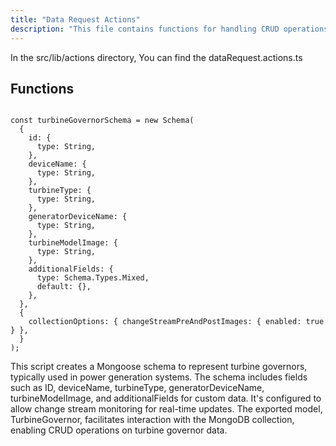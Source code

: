 ```yaml
---
title: "Data Request Actions"
description: "This file contains functions for handling CRUD operations on data requests within a server application."
---
```


In the <Highlight>src/lib/actions</Highlight> directory, You can find the <Highlight>dataRequest.actions.ts</Highlight>

## Functions

```tsx:getAllDataRequests

const turbineGovernorSchema = new Schema(
  {
    id: {
      type: String,
    },
    deviceName: {
      type: String,
    },
    turbineType: {
      type: String,
    },
    generatorDeviceName: {
      type: String,
    },
    turbineModelImage: {
      type: String,
    },
    additionalFields: {
      type: Schema.Types.Mixed,
      default: {},
    },
  },
  {
    collectionOptions: { changeStreamPreAndPostImages: { enabled: true } },
  }
);

```
This script creates a Mongoose schema to represent turbine governors, typically used in power generation systems. The schema includes fields such as ID, deviceName, turbineType, generatorDeviceName, turbineModelImage, and additionalFields for custom data. It's configured to allow change stream monitoring for real-time updates. The exported model, TurbineGovernor, facilitates interaction with the MongoDB collection, enabling CRUD operations on turbine governor data.